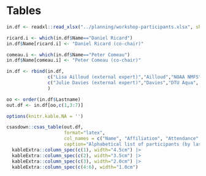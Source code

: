 \clearpage
# Tables

\begin{table}
\caption{List of presentations given at the TESA workshop on best practices in age estimation.}\label{tab:talks}
\begin{tabular}{p{5.5cm}p{7cm}p{2.5cm}}
Presenter(s) & Presentation title & Link to slides \\
\toprule
\multicolumn{2}{l}{\bfseries{Day 1}}\\
Peter Comeau & Fish age determination - Some of the basics  & \link{https://github.com/TESA-workshops/ageing-best-practices-2023/blob/main/sessions/Ageing\%20Workshop\%20Comeau.pptx}{Power Point file} \\

Julie Davies & & \link{https://github.com/TESA-workshops/ageing-best-practices-2023/blob/main/sessions/QA-for-stock-assessment.pdf}{PDF file} \\

Tracey Loewen and Rick Wastle & Otolith microchemistry, difficult-to-age marine species, element marking in otoliths & \link{https://github.com/TESA-workshops/ageing-best-practices-2023/blob/main/sessions/TESA-Age-Workshop_Loewen2023.pdf}{PDF file} \\

Stephen Wischniowski & & \link{https://github.com/TESA-workshops/ageing-best-practices-2023/blob/main/sessions/SCL_TESA-2023-Stephen-Day1.pdf}{PDF file} \\

Daniel Ricard & & \link{}{} \\

Kim Emond and Hélène Dionne & Age determination of Atlantic Herring in the Québec region & \link{}{Power Point file} \\

Sylvie Robichaud and Karen Robertson & Age determination of Atlantic Herring in the Gulf region & \link{https://github.com/TESA-workshops/ageing-best-practices-2023/blob/main/sessions/Age\%20determination\%20of\%20Atlantic\%20Herring\%20in\%20the\%20Gulf.pptx}{Power Point file} \\

Tania Davignon-Burton & Reconciling dreams, expectations and reality in a production ageing environment & \link{https://github.com/TESA-workshops/ageing-best-practices-2023/blob/main/sessions/Reconciling\%20dreams\%2C\%20expectations\%20and\%20reality\%20in\%20a.pptx}{Power Point file} \\
\midrule
\multicolumn{2}{l}{\bfseries{Day 2}}\\

Julie Davies & SmartDots – a tool created by the users for the users & \link{https://github.com/TESA-workshops/ageing-best-practices-2023/blob/main/sessions/SmartDots\%E2\%80\%93a-tool-created-by-the-users-for-the-users.pdf}{PDF file} \\

Karen Robertson, Isabelle Forest and Sylvie Robichaud & Taking good pictures of otoliths, and annotating them in SmartDots & \link{https://github.com/TESA-workshops/ageing-best-practices-2023/blob/main/sessions/Taking\%20Good\%20Pictures\%2C\%20annotating\%20in\%20Smartdots.pptx}{Power Point file} \\

\midrule
\multicolumn{2}{l}{\bfseries{Day 3}}\\

Andrea Perreault & Impacts of ignoring length-stratified sampling design & \link{https://github.com/TESA-workshops/ageing-best-practices-2023/blob/main/sessions/Perreault_length_stratified_sampling.pptx}{Power Point file} \\

Lisa Ailloud & Analyses of ageing data / A general theory of age-length keys & \link{https://github.com/TESA-workshops/ageing-best-practices-2023/blob/main/sessions/AilloudALK_sent20230130.pptx}{Power Point file} \\

Kim Emond and Hélène Dionne & Catch-at-age of commercial herring landings and numbers-at-age from acoustics surveys &  \link{https://github.com/TESA-workshops/ageing-best-practices-2023/blob/main/sessions/TESA_workshop_CAA_Feb2-Kim-Emond.pdf}{PDF file} \\

Chris Corriveau and Ellie Weise & Developing aging clocks for fish using DNA methylation & \link{https://github.com/TESA-workshops/ageing-best-practices-2023/blob/main/sessions/TESA\%20presentation_2023-DNA-methylation-Ellie-and-Chris.pptx}{Power Point file} \\

\bottomrule
\end{tabular}
\end{table}

\clearpage


```r

in.df <- readxl::read_xlsx("../planning/workshop-participants.xlsx", sheet = "attendance", skip=1)

ricard.i <- which(in.df$Name=="Daniel Ricard")
in.df$Name[ricard.i] <- "Daniel Ricard (co-chair)"

comeau.i <- which(in.df$Name=="Peter Comeau")
in.df$Name[comeau.i] <- "Peter Comeau (co-chair)"

in.df <- rbind(in.df,
               c("Lisa Ailloud (external expert)","Ailloud","NOAA NMFS", "Virtual","","","$\\checkmark$"),
               c("Julie Davies (external expert)","Davies","DTU Aqua", "Virtual","$\\checkmark$","$\\checkmark$","$\\checkmark$")
               )

oo <- order(in.df$Lastname)
out.df <- in.df[oo,c(1,3:7)]

options(knitr.kable.NA = '')

csasdown::csas_table(out.df, 
                     format="latex",
                     col_names = c("Name", "Affiliation", "Attendance", "Day 1", "Day 2", "Day 3"),
                     caption="Alphabetical list of participants (by last name) to the TESA worskhop on best practices in age estimation. Particpants from Fisheries and Oceans Canada (DFO) are identified by their region (NL is the Newfoundland and Labrador Region, MAR is the Maritimes Region, GUL is the Gulf Region, QUE is the Quebec Region, OP is Ontario and Prairie Region, ARC is the Arctic Region and PAC is the Pacific Region).") |>
  kableExtra::column_spec(c(1), width="4.5cm") |>
  kableExtra::column_spec(c(2), width="3.5cm") |>
  kableExtra::column_spec(c(3), width="2.0cm") |>
  kableExtra::column_spec(c(4:6), width="1.0cm")
```

\clearpage
